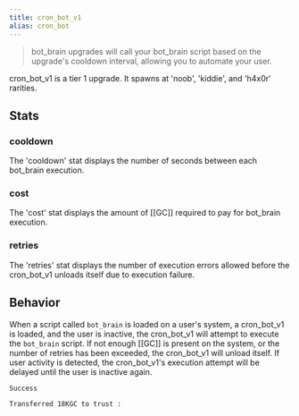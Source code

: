 ```yaml
---
title: cron_bot_v1
alias: cron_bot
---
```


> bot_brain upgrades will call your bot_brain script based on the upgrade's cooldown interval, allowing you to automate your user.

cron_bot_v1 is a tier 1 upgrade. It spawns at 'noob', 'kiddie', and 'h4x0r' rarities.

## Stats

### cooldown

The 'cooldown' stat displays the number of seconds between each bot_brain execution.

### cost

The 'cost' stat displays the amount of [[GC]] required to pay for bot_brain execution.

### retries

The 'retries' stat displays the number of execution errors allowed before the cron_bot_v1 unloads itself due to execution failure.

## Behavior

When a script called `bot_brain` is loaded on a user's system, a cron_bot_v1 is loaded, and the user is inactive, the cron_bot_v1 will attempt to execute the `bot_brain` script. If not enough [[GC]] is present on the system, or the number of retries has been exceeded, the cron_bot_v1 will unload itself. If user activity is detected, the cron_bot_v1's execution attempt will be delayed until the user is inactive again.

```
Success

Transferred 18KGC to trust :
```
